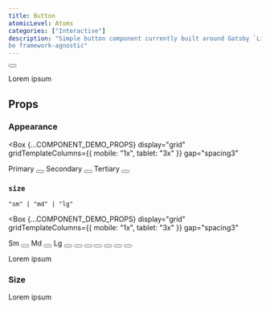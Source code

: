 ```yaml
---
title: Button
atomicLevel: Atoms
categories: ["Interactive"]
description: "Simple button component currently built around Gatsby `Link` component. Soon to
be framework-agnostic"
---
```



<Box paddingY="spacing6">
  <Button trailingIcon="arrow-right" title="Click me" size="lg"></Button>
</Box>

Lorem ipsum

## Props

### Appearance

<Box
  {...COMPONENT_DEMO_PROPS}
  display="grid"
  gridTemplateColumns={{ mobile: "1x", tablet: "3x" }}
  gap="spacing3"
>

  <Box>
    <Typography
      fontSize="body_lg"
      color="neutral_text_lowContrast"
      marginBottom="spacing3"
    >
      Primary
    </Typography>
    <Button trailingIcon="arrow-right" title="Click me"></Button>
  </Box>
  <Box>
    <Typography
      fontSize="body_lg"
      color="neutral_text_lowContrast"
      marginBottom="spacing3"
    >
      Secondary
    </Typography>
    <Button
      appearance="secondary"
      trailingIcon="arrow-right"
      title="Click me"
    ></Button>
  </Box>
  <Box>
    <Typography
      fontSize="body_lg"
      color="neutral_text_lowContrast"
      marginBottom="spacing3"
    >
      Tertiary
    </Typography>
    <Button
      appearance="tertiary"
      trailingIcon="arrow-right"
      title="Click me"
    ></Button>
  </Box>
</Box>

### `size`

`"sm" | "md" | "lg"`

<Box
  {...COMPONENT_DEMO_PROPS}
  display="grid"
  gridTemplateColumns={{ mobile: "1x", tablet: "3x" }}
  gap="spacing3"
>
  <Box>
    <Typography
      fontSize="body_lg"
      color="neutral_text_lowContrast"
      marginBottom="spacing3"
    >
      Sm
    </Typography>
    <Button trailingIcon="arrow-right" title="Click me" size="sm"></Button>
  </Box>
  <Box>
    <Typography
      fontSize="body_lg"
      color="neutral_text_lowContrast"
      marginBottom="spacing3"
    >
      Md
    </Typography>
    <Button size="md" trailingIcon="arrow-right" title="Click me"></Button>
  </Box>
  <Box>
    <Typography
      fontSize="body_lg"
      color="neutral_text_lowContrast"
      marginBottom="spacing3"
    >
      Lg
    </Typography>
    <Button size="lg" trailingIcon="arrow-right" title="Click me"></Button>
  </Box>
  <Box>
    <Button
      trailingIcon="arrow-right"
      title="Click me"
      size="sm"
      appearance="secondary"
    ></Button>
  </Box>
  <Box>
    <Button
      size="md"
      trailingIcon="arrow-right"
      title="Click me"
      appearance="secondary"
    ></Button>
  </Box>
  <Box>
    <Button
      size="lg"
      trailingIcon="arrow-right"
      title="Click me"
      appearance="secondary"
    ></Button>
  </Box>
  <Box>
    <Button
      trailingIcon="arrow-right"
      title="Click me"
      size="sm"
      appearance="tertiary"
    ></Button>
  </Box>
  <Box>
    <Button
      size="md"
      trailingIcon="arrow-right"
      title="Click me"
      appearance="tertiary"
    ></Button>
  </Box>
  <Box>
    <Button
      size="lg"
      trailingIcon="arrow-right"
      title="Click me"
      appearance="tertiary"
    ></Button>
  </Box>
</Box>

Lorem ipsum

### Size

Lorem ipsum
